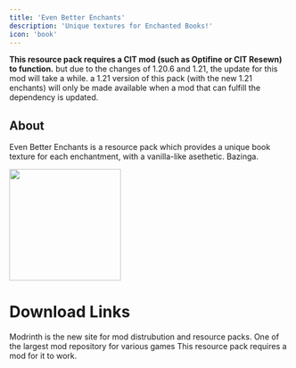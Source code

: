 ```yaml
---
title: 'Even Better Enchants'
description: 'Unique textures for Enchanted Books!'
icon: 'book'
---
```


<Warning>**This resource pack requires a CIT mod (such as Optifine or CIT Resewn) to function.**
but due to the changes of 1.20.6 and 1.21, the update for this mod will take a while.
a 1.21 version of this pack (with the new 1.21 enchants) will only be made available when a mod that can fulfill the dependency is updated.</Warning>

## About
Even Better Enchants is a resource pack which provides a unique book texture for each enchantment, with a vanilla-like asethetic. Bazinga.

<img height="200" noZoom src="/images/ebe-banner.png" />

# Download Links

<CardGroup cols={2}>
  <Card 
    title="Modrinth Download Link"
    icon= "download"
    href= "https://modrinth.com/resourcepack/even-better-enchants"
  >
    Modrinth is the new site for mod distrubution and resource packs.
  </Card>
  <Card
    title="Curseforge Download Link"
    icon="download"
    href="https://www.curseforge.com/minecraft/texture-packs/even-better-enchants"
  >
    One of the largest mod repository for various games
  </Card>
  <Card
    title="Required Mod"
    icon="exclamation"
    href="https://modrinth.com/mod/cit-resewn"
  >
    This resource pack requires a mod for it to work.
  </Card>
</CardGroup>

